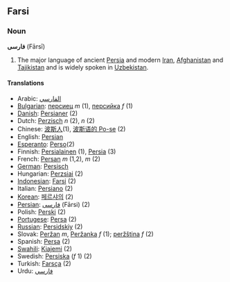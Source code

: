 ==Farsi==
===Noun===
'''فارسی''' (Fārsī)

# The major language of ancient [[Persia]] and modern [[Iran]], [[Afghanistan]] and [[Tajikistan]] and is widely spoken in [[Uzbekistan]].

====Translations====

*Arabic: [[الفارسي]] 
*[[Bulgarian]]: [[персиец]] ''m'' (1), [[персийка]] ''f'' (1)
*[[Danish]]: [[Persianer]] (2)
*Dutch: [[Perzisch]] ''n'' (2), ''n'' (2)
*Chinese: [[波斯人]](1), [[波斯语的 Po-se]] (2)
*English: [[Persian]]
*[[Esperanto]]: [[Perso]](2)
*Finnish: [[Persialainen]] (1), [[Persia]] (3)
*French: [[Persan]] ''m'' (1,2), ''m'' (2)
*[[German]]: [[Persisch]] 
*Hungarian:  [[Perzsiai]] (2)
*[[Indonesian]]: [[Farsi]] (2)
*Italian: [[Persiano]] (2)
*[[Korean]]: [[페르샤의]] (2)
*[[Persian]]: [[فارسی]] (Fārsi) (2)
*Polish: [[Perski]] (2)
*[[Portugese]]: [[Persa]] (2)
*[[Russian]]: [[Persidskiy]] (2)
*Slovak: [[Peržan#Slovak|Peržan]] ''m'', [[Peržanka]] ''f'' (1); [[peržština]] ''f'' (2)
*Spanish: [[Persa]] (2)
*[[Swahili]]: [[Kiajemi]] (2)
*Swedish: [[Persiska]] (''f'' 1) (2)
*Turkish: [[Farsça]] (2)
*Urdu: [[فارسي]]